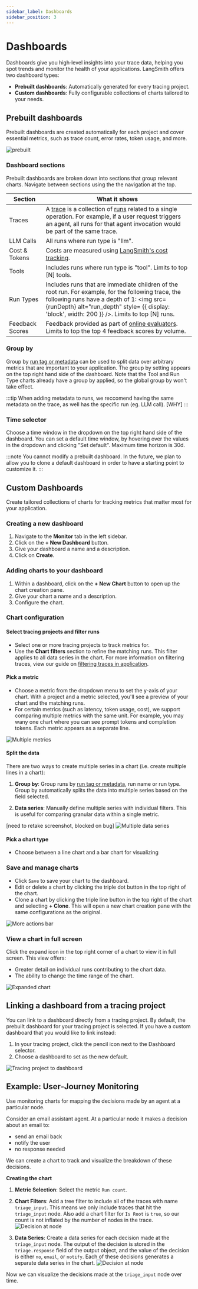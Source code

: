 ```yaml
---
sidebar_label: Dashboards
sidebar_position: 3
---
```



# Dashboards

Dashboards give you high‑level insights into your trace data, helping you spot trends and monitor the health of your applications. LangSmith offers two dashboard types:

- **Prebuilt dashboards**: Automatically generated for every tracing project.
- **Custom dashboards**: Fully configurable collections of charts tailored to your needs.

## Prebuilt dashboards

Prebuilt dashboards are created automatically for each project and cover essential metrics, such as trace count, error rates, token usage, and more.

![prebuilt](./static/prebuilt.gif)

### Dashboard sections

Prebuilt dashboards are broken down into sections that group relevant charts. Navigate between sections using the the navigation at the top.

| Section         | What it shows                                                                                                                                                                                                                                          |
| --------------- | ------------------------------------------------------------------------------------------------------------------------------------------------------------------------------------------------------------------------------------------------------ |
| Traces          | A [trace](/observability/concepts#traces) is a collection of [runs](/observability/concepts#runs) related to a single operation. For example, if a user request triggers an agent, all runs for that agent invocation would be part of the same trace. |
| LLM Calls       | All runs where run type is "llm".                                                                                                                                                                                                                      |
| Cost & Tokens   | Costs are measured using [LangSmith's cost tracking](/observability/how_to_guides/log_llm_trace#manually-provide-token-counts).                                                                                                                        |
| Tools           | Includes runs where run type is "tool". Limits to top [N] tools.                                                                                                                                                                                       |
| Run Types       | Includes runs that are immediate children of the root run. For example, for the following trace, the following runs have a depth of 1: <img src={runDepth} alt="run_depth" style= {{ display: 'block', width: 200 }} />. Limits to top [N] runs.       |
| Feedback Scores | Feedback provided as part of [online evaluators](/observability/how_to_guides/online_evaluations). Limits to top the top 4 feedback scores by volume.                                                                                                  |

### Group by

Group by [run tag or metadata](/observability/how_to_guides/add_metadata_tags) can be used to split data over arbitrary metrics that are important to your application. The group by setting appears on the top right hand side of the dashboard. Note that the Tool and Run Type charts already have a group by applied, so the global group by won't take effect.

:::tip
When adding metadata to runs, we reccomend having the same metadata on the trace, as well has the specific run (eg. LLM call). [WHY]
:::

### Time selector

Choose a time window in the dropdown on the top right hand side of the dashboard. You can set a default time window, by hovering over the values in the dropdown and clicking "Set default". Maximum time horizon is 30d.

:::note
You cannot modify a prebuilt dashboard. In the future, we plan to allow you to clone a default dashboard in order to have a starting point to customize it.
:::

## Custom Dashboards

Create tailored collections of charts for tracking metrics that matter most for your application.

### Creating a new dashboard

1. Navigate to the **Monitor** tab in the left sidebar.
2. Click on the **+ New Dashboard** button.
3. Give your dashboard a name and a description.
4. Click on **Create**.

### Adding charts to your dashboard

1. Within a dashboard, click on the **+ New Chart** button to open up the chart creation pane.
2. Give your chart a name and a description.
3. Configure the chart.

### Chart configuration

#### Select tracing projects and filter runs

- Select one or more tracing projects to track metrics for.
- Use the **Chart filters** section to refine the matching runs. This filter applies to all data series in the chart. For more information on filtering traces, view our guide on [filtering traces in application](./filter_traces_in_application).

#### Pick a metric

- Choose a metric from the dropdown menu to set the y-axis of your chart. With a project and a metric selected, you'll see a preview of your chart and the matching runs.
- For certain metrics (such as latency, token usage, cost), we support comparing multiple metrics with the same unit. For example, you may wany one chart where you can see prompt tokens and completion tokens. Each metric appears as a separate line.

![Multiple metrics](./static/compare_metrics.png)

#### Split the data

There are two ways to create multiple series in a chart (i.e. create multiple lines in a chart):

1. **Group by**: Group runs by [run tag or metadata](/observability/how_to_guides/add_metadata_tags), run name or run type. Group by automatically splits the data into multiple series based on the field selected.

2. **Data series**: Manually define multiple series with individual filters. This is useful for comparing granular data within a single metric.

[need to retake screenshot, blocked on bug]
![Multiple data series](./static/multiple_data_series.png)

#### Pick a chart type

- Choose between a line chart and a bar chart for visualizing

### Save and manage charts

- Click `Save` to save your chart to the dashboard.
- Edit or delete a chart by clicking the triple dot button in the top right of the chart.
- Clone a chart by clicking the triple line button in the top right of the chart and selecting **+ Clone**. This will open a new chart creation pane with the same configurations as the original.

![More actions bar](./static/more_actions_bar.png)

### View a chart in full screen

Click the expand icon in the top right corner of a chart to view it in full screen. This view offers:

- Greater detail on individual runs contributing to the chart data.
- The ability to change the time range of the chart.

![Expanded chart](./static/expanded_chart.png)

## Linking a dashboard from a tracing project

You can link to a dashboard directly from a tracing project. By default, the prebuilt dashboard for your tracing project is selected. If you have a custom dashboard that you would like to link instead:

1. In your tracing project, click the pencil icon next to the Dashboard selector.
2. Choose a dashboard to set as the new default.

![Tracing project to dashboard](./static/tracing_project_to_dashboard.png)

## Example: User‑Journey Monitoring

Use monitoring charts for mapping the decisions made by an agent at a particular node.

Consider an email assistant agent. At a particular node it makes a decision about an email to:

- send an email back
- notify the user
- no response needed

We can create a chart to track and visualize the breakdown of these decisions.

**Creating the chart**

1. **Metric Selection**: Select the metric `Run count`.
2. **Chart Filters**: Add a tree filter to include all of the traces with name `triage_input`. This means we only include traces that hit the `triage_input` node. Also add a chart filter for `Is Root` is `true`, so our count is not inflated by the number of nodes in the trace.
   ![Decision at node](./static/chart_filters_for_node_decision.png)

3. **Data Series**: Create a data series for each decision made at the `triage_input` node. The output of the decision is stored in the `triage.response` field of the output object,
   and the value of the decision is either `no`, `email`, or `notify`. Each of these decisions generates a separate data series in the chart.
   ![Decision at node](./static/decision_at_node.png)

Now we can visualize the decisions made at the `triage_input` node over time.
